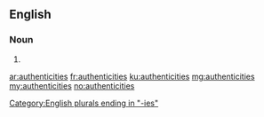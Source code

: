 ==English==

===Noun===
{{head|en|plural}}

# {{plural of|authenticity|lang=en}}

[[Category:English plurals ending in "-ies"]]

[[ar:authenticities]]
[[fr:authenticities]]
[[ku:authenticities]]
[[mg:authenticities]]
[[my:authenticities]]
[[no:authenticities]]